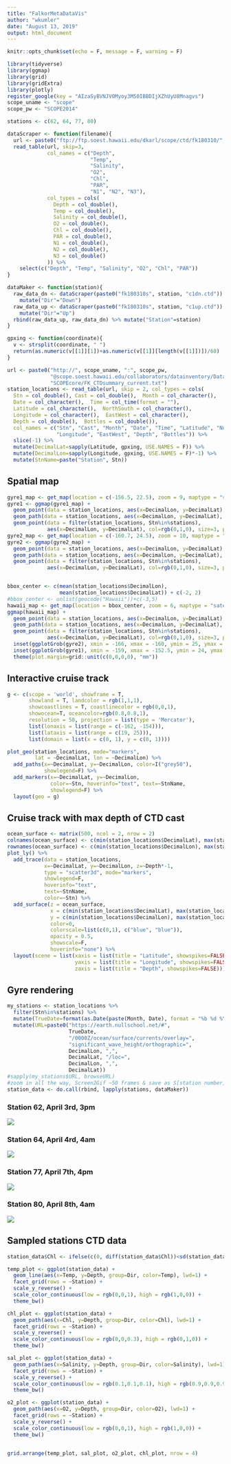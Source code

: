 ```yaml
---
title: "FalkorMetaDataVis"
author: "wkumler"
date: "August 13, 2019"
output: html_document
---
```


```r
knitr::opts_chunk$set(echo = F, message = F, warning = F)

library(tidyverse)
library(ggmap)
library(grid)
library(gridExtra)
library(plotly)
register_google(key = "AIzaSyBVNJV0Myoy3M50IBBDIjXZhUyU8Mnagvs")
scope_uname <- "scope"
scope_pw <- "SCOPE2014"

stations <- c(62, 64, 77, 80)

dataScraper <- function(filename){
  url <- paste0("ftp://ftp.soest.hawaii.edu/dkarl/scope/ctd/fk180310/", filename)
  read_table(url, skip=3, 
             col_names = c("Depth", 
                           "Temp", 
                           "Salinity", 
                           "O2", 
                           "Chl", 
                           "PAR", 
                           "N1", "N2", "N3"),
             col_types = cols(
               Depth = col_double(),
               Temp = col_double(),
               Salinity = col_double(),
               O2 = col_double(),
               Chl = col_double(),
               PAR = col_double(),
               N1 = col_double(),
               N2 = col_double(),
               N3 = col_double()
             )) %>%
    select(c("Depth", "Temp", "Salinity", "O2", "Chl", "PAR"))
}

dataMaker <- function(station){
  raw_data_dn <- dataScraper(paste0("fk180310s", station, "c1dn.ctd")) %>% 
    mutate("Dir"="Down")
  raw_data_up <- dataScraper(paste0("fk180310s", station, "c1up.ctd")) %>%
    mutate("Dir"="Up")
  rbind(raw_data_up, raw_data_dn) %>% mutate("Station"=station)
}

gpxing <- function(coordinate){
  v <- strsplit(coordinate, " ")
  return(as.numeric(v[[1]][1])+as.numeric(v[[1]][length(v[[1]])])/60)
}

url <- paste0("http://", scope_uname, ":", scope_pw,
              "@scope.soest.hawaii.edu/collaborators/datainventory/Data/",
              "SCOPEcore/FK_CTDsummary_current.txt")
station_locations <- read_table(url, skip = 2, col_types = cols(
  Stn = col_double(), Cast = col_double(),  Month = col_character(),
  Date = col_character(),  Time = col_time(format = ""),
  Latitude = col_character(),  NorthSouth = col_character(),
  Longitude = col_character(),  EastWest = col_character(),
  Depth = col_double(),  Bottles = col_double()),
  col_names = c("Stn", "Cast", "Month", "Date", "Time", "Latitude", "NorthSouth",
                "Longitude", "EastWest", "Depth", "Bottles")) %>%
  slice(-1) %>%
  mutate(DecimalLat=sapply(Latitude, gpxing, USE.NAMES = F)) %>%
  mutate(DecimalLon=sapply(Longitude, gpxing, USE.NAMES = F)*-1) %>%
  mutate(StnName=paste("Station", Stn))
```

## Spatial map

```r
gyre1_map <- get_map(location = c(-156.5, 22.5), zoom = 9, maptype = "satellite", source = "google")
gyre1 <- ggmap(gyre1_map) +
  geom_point(data = station_locations, aes(x=DecimalLon, y=DecimalLat), col=rgb(1,0,0), size=2)+
  geom_path(data = station_locations, aes(x=DecimalLon, y=DecimalLat), col=rgb(1,0,0), lwd=1) +
  geom_point(data = filter(station_locations, Stn%in%stations), 
             aes(x=DecimalLon, y=DecimalLat), col=rgb(0,1,0), size=3, pch=17)
gyre2_map <- get_map(location = c(-160.7, 24.5), zoom = 10, maptype = "satellite", source = "google")
gyre2 <- ggmap(gyre2_map) +
  geom_point(data = station_locations, aes(x=DecimalLon, y=DecimalLat), col=rgb(1,0,0), size=2)+
  geom_path(data = station_locations, aes(x=DecimalLon, y=DecimalLat), col=rgb(1,0,0), lwd=1) +
  geom_point(data = filter(station_locations, Stn%in%stations), 
             aes(x=DecimalLon, y=DecimalLat), col=rgb(0,1,0), size=3, pch=17)


bbox_center <- c(mean(station_locations$DecimalLon), 
                 mean(station_locations$DecimalLat)) + c(-2, 2)
#bbox_center <- unlist(geocode("Hawaii"))+c(-3,5)
hawaii_map <- get_map(location = bbox_center, zoom = 6, maptype = "satellite", source = "google")
ggmap(hawaii_map) + 
  geom_point(data = station_locations, aes(x=DecimalLon, y=DecimalLat), col=rgb(1,0,0), size=2)+
  geom_path(data = station_locations, aes(x=DecimalLon, y=DecimalLat), col=rgb(1,0,0), lwd=1) +
  geom_point(data = filter(station_locations, Stn%in%stations), 
             aes(x=DecimalLon, y=DecimalLat), col=rgb(0,1,0), size=3, pch=17) +
  inset(ggplotGrob(gyre2), xmin = -166, xmax = -160, ymin = 25, ymax = 31) +
  inset(ggplotGrob(gyre1), xmin = -159, xmax = -152.5, ymin = 24, ymax = 31) +
  theme(plot.margin=grid::unit(c(0,0,0,0), "mm"))
```

## Interactive cruise track

```r
g <- c(scope = 'world', showframe = T, 
       showland = T, landcolor = rgb(1,1,1),
       showcoastlines = T, coastlinecolor = rgb(0,0,1),
       showocean=T, oceancolor=rgb(0.8,0.8,1),
       resolution = 50, projection = list(type = 'Mercator'),
       list(lonaxis = list(range = c(-162, -154))),
       list(lataxis = list(range = c(19, 25))),
       list(domain = list(x = c(0, 1), y = c(0, 1))))

plot_geo(station_locations, mode="markers",
         lat = ~DecimalLat, lon = ~DecimalLon) %>%
  add_paths(x=~DecimalLat, y=~DecimalLon, color=I("grey50"),
            showlegend=F) %>%
  add_markers(x=~DecimalLat, y=~DecimalLon,
              color=~Stn, hoverinfo="text", text=~StnName,
              showlegend=F) %>%
  layout(geo = g)

```

## Cruise track with max depth of CTD cast

```r
ocean_surface <- matrix(500, ncol = 2, nrow = 2)
colnames(ocean_surface) <- c(min(station_locations$DecimalLat), max(station_locations$DecimalLat))
rownames(ocean_surface) <- c(min(station_locations$DecimalLon), max(station_locations$DecimalLon))
plot_ly() %>%
  add_trace(data = station_locations, 
            x=~DecimalLat, y=~DecimalLon, z=~Depth*-1,
            type = "scatter3d", mode="markers",
            showlegend=F,
            hoverinfo="text",
            text=~StnName,
            color=~Stn) %>%
  add_surface(z = ocean_surface,
              x = c(min(station_locations$DecimalLat), max(station_locations$DecimalLat)),
              y = c(min(station_locations$DecimalLon), max(station_locations$DecimalLon)),
              color=0,
              colorscale=list(c(0,1), c("blue", "blue")),
              opacity = 0.5,
              showscale=F,
              hoverinfo="none") %>%
  layout(scene = list(xaxis = list(title = "Latitude", showspikes=FALSE),
                      yaxis = list(title = "Longitude", showspikes=FALSE),
                      zaxis = list(title = "Depth", showspikes=FALSE)))

```

## Gyre rendering

```r
my_stations <- station_locations %>%
  filter(Stn%in%stations) %>%
  mutate(TrueDate=format(as.Date(paste(Month, Date), format = "%b %d %Y"), "%Y/%m/%d")) %>%
  mutate(URL=paste0("https://earth.nullschool.net/#",
                    TrueDate,
                    "/0000Z/ocean/surface/currents/overlay=",
                    "significant_wave_height/orthographic=",
                    DecimalLon, ",",
                    DecimalLat, "/loc=",
                    DecimalLon, ",",
                    DecimalLat))
#sapply(my_stations$URL, browseURL)
#zoom in all the way, Screen2Gif ~50 frames & save as S[station number].gif"
station_data <- do.call(rbind, lapply(stations, dataMaker))
```

### Station 62, April 3rd, 3pm

![](S62.gif)

### Station 64, April 4rd, 4am

![](S64.gif)


### Station 77, April 7th, 4pm

![](S77.gif)

### Station 80, April 8th, 4am

![](S80.gif)


## Sampled stations CTD data

```r
station_data$Chl <- ifelse(c(0, diff(station_data$Chl))<sd(station_data$Chl), station_data$Chl, NA)

temp_plot <- ggplot(station_data) + 
  geom_line(aes(x=Temp, y=Depth, group=Dir, color=Temp), lwd=1) + 
  facet_grid(rows = ~Station) +
  scale_y_reverse() +
  scale_color_continuous(low = rgb(0,0,1), high = rgb(1,0,0)) +
  theme_bw()

chl_plot <- ggplot(station_data) + 
  geom_path(aes(x=Chl, y=Depth, group=Dir, color=Chl), lwd=1) + 
  facet_grid(rows = ~Station) +
  scale_y_reverse() +
  scale_color_continuous(low = rgb(0,0,0.3), high = rgb(0,1,0)) +
  theme_bw()

sal_plot <- ggplot(station_data) + 
  geom_path(aes(x=Salinity, y=Depth, group=Dir, color=Salinity), lwd=1) + 
  facet_grid(rows = ~Station) +
  scale_y_reverse() +
  scale_color_continuous(low = rgb(0.1,0.1,0.1), high = rgb(0.9,0.9,0.9)) +
  theme_bw()

o2_plot <- ggplot(station_data) + 
  geom_path(aes(x=O2, y=Depth, group=Dir, color=O2), lwd=1) + 
  facet_grid(rows = ~Station) +
  scale_y_reverse() +
  scale_color_continuous(low = rgb(0,0,1), high = rgb(1,0,0)) +
  theme_bw()


grid.arrange(temp_plot, sal_plot, o2_plot, chl_plot, nrow = 4)
```

